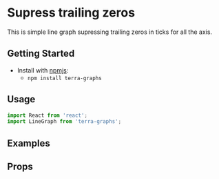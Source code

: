
# Supress trailing zeros

This is simple line graph supressing trailing zeros in ticks for all the axis.

## Getting Started

- Install with [npmjs](https://www.npmjs.com):
  - `npm install terra-graphs`

## Usage

```jsx
import React from 'react';
import LineGraph from 'terra-graphs';
```
## Examples
<LineGraph />

## Props
<PropsTable />